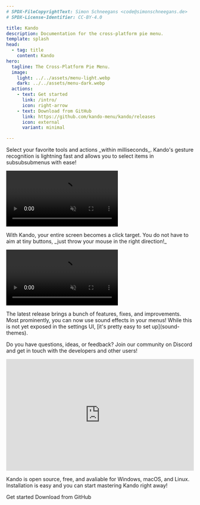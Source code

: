 ```yaml
---
# SPDX-FileCopyrightText: Simon Schneegans <code@simonschneegans.de>
# SPDX-License-Identifier: CC-BY-4.0

title: Kando
description: Documentation for the cross-platform pie menu.
template: splash
head:
  - tag: title
    content: Kando
hero:
  tagline: The Cross-Platform Pie Menu.
  image:
    light: ../../assets/menu-light.webp
    dark: ../../assets/menu-dark.webp
  actions:
    - text: Get started
      link: /intro/
      icon: right-arrow
    - text: Download from GitHub
      link: https://github.com/kando-menu/kando/releases
      icon: external
      variant: minimal

---
```



<ScrollIndicator />

<ShowCase>

<ShowCaseItem icon="solar:clock-circle-bold" title="Be Fast!" type="left">
  <p slot="description">
    Select your favorite tools and actions _within milliseconds_.
    Kando's gesture recognition is lightning fast and allows you to select items in subsubsubmenus with ease!
  </p>
  <video slot="content" autoplay muted loop src="https://raw.githubusercontent.com/kando-menu/kando/refs/heads/main/assets/videos/introduction-4.mp4" />
</ShowCaseItem>

<ShowCaseItem icon="solar:target-bold" title="Be Precise!" type="right">
  <p slot="description">
    With Kando, your entire screen becomes a click target.
    You do not have to aim at tiny buttons, _just throw your mouse in the right direction!_
  </p>
  <video slot="content" autoplay muted loop src="https://raw.githubusercontent.com/kando-menu/kando/refs/heads/main/assets/videos/introduction-1.mp4" />
</ShowCaseItem>

<ShowCaseItem icon="solar:gift-bold" title="Watch the Latest Update!" type="center">
  <div slot="description">
    <p>
      The latest release brings a bunch of features, fixes, and improvements. 
      Most prominently, you can now use sound effects in your menus!
      While this is not yet exposed in the settings UI, [it's pretty easy to set up](sound-themes).
    </p>
    <YouTube slot="content" id="NiijnliUe_Y" />
  </div>
</ShowCaseItem>

<ShowCaseItem icon="solar:chat-square-like-bold" title="Join us on Discord!" type="left">
  <p slot="description">
    Do you have questions, ideas, or feedback?
    Join our community on Discord and get in touch with the developers and other users!
  </p>
  <iframe slot="content" src="https://discord.com/widget?id=1124300911574003732&theme=dark" style="height: 300px;
  width: 100%;" allowtransparency="true" frameborder="0"></iframe>
</ShowCaseItem>

<ShowCaseItem icon="solar:hearts-bold" title="Try Kando Now!" type="center">
  <div slot="description">
    <p>
      Kando is open source, free, and avaliable for Windows, macOS, and Linux.
      Installation is easy and you can start mastering Kando right away!
    </p>
    <LinkButton href="/intro" icon="right-arrow">Get started</LinkButton>
    <LinkButton href="https://github.com/kando-menu/kando/releases" icon="external" variant="minimal">Download from GitHub</LinkButton>
  </div>
  <p slot="content">
  </p>
</ShowCaseItem>

</ShowCase>